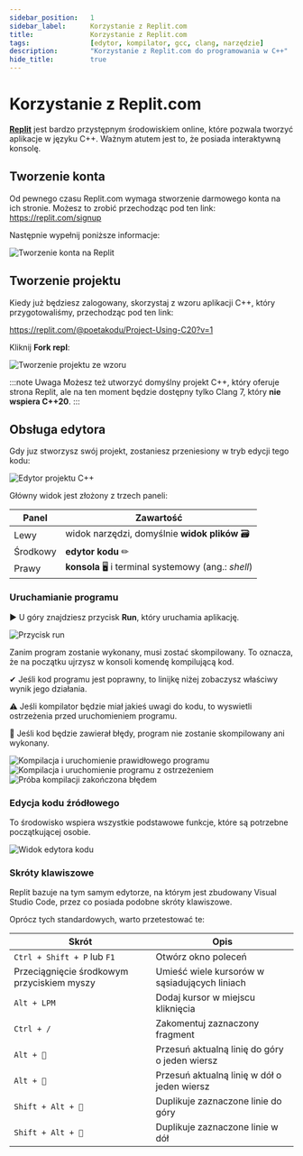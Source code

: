 ```yaml
---
sidebar_position:	1
sidebar_label:		Korzystanie z Replit.com
title:				Korzystanie z Replit.com
tags:				[edytor, kompilator, gcc, clang, narzędzie]
description:		"Korzystanie z Replit.com do programowania w C++"
hide_title:			true
---
```


<!-- Components -->

<!-- Presets -->

<NotFinished/>

# Korzystanie z Replit.com

[**Replit**](https://replit.com) jest bardzo przystępnym środowiskiem online, które
pozwala tworzyć aplikacje w języku C++. Ważnym atutem jest to, że posiada
interaktywną konsolę.

## Tworzenie konta

Od pewnego czasu Replit.com wymaga stworzenie darmowego konta na ich stronie.
Możesz to zrobić przechodząc pod ten link: https://replit.com/signup

Następnie wypełnij poniższe informacje:

<Image
		center alt="Tworzenie konta na Replit"
		src="/img/tutorials/tools/replit/sign-up-form.png"
	/>

## Tworzenie projektu

Kiedy już będziesz zalogowany, skorzystaj z wzoru aplikacji C++,
który przygotowaliśmy, przechodząc pod ten link:

https://replit.com/@poetakodu/Project-Using-C20?v=1

Kliknij **Fork repl**:

<Image
		center alt="Tworzenie projektu ze wzoru"
		src="/img/tutorials/tools/replit/fork.png"
	/>

:::note Uwaga
Możesz też utworzyć domyślny projekt C++, który oferuje strona
Replit, ale na ten moment będzie dostępny tylko Clang 7, który
**nie wspiera C++20**.
:::

## Obsługa edytora

Gdy juz stworzysz swój projekt, zostaniesz przeniesiony w tryb edycji
tego kodu:

<Image
		center alt="Edytor projektu C++"
		src="/img/tutorials/tools/replit/editor-view.png"
	/>
<br/>

Główny widok jest złożony z trzech paneli:


Panel | Zawartość
---------|----------
 Lewy | widok narzędzi, domyślnie **widok plików** 🗃
 Środkowy | **edytor kodu** ✏
 Prawy | **konsola** 🖥 i terminal systemowy (ang.: *shell*)

### Uruchamianie programu

▶ U góry znajdziesz przycisk **Run**, który uruchamia aplikację.

<Image center
		alt		="Przycisk run"
		src		="/img/tutorials/tools/replit/run-button.png"
	/>
<br/>

Zanim program zostanie wykonany, musi zostać skompilowany.
To oznacza, że na początku ujrzysz w konsoli komendę kompilującą
kod.

✔ Jeśli kod programu jest poprawny, to linijkę niżej zobaczysz
właściwy wynik jego działania.

⚠ Jeśli kompilator będzie miał jakieś uwagi do kodu, to wyswietli
ostrzeżenia przed uruchomieniem programu.

🔴 Jeśli kod będzie zawierał błędy, program nie zostanie skompilowany
ani wykonany.

<Tabs>
	<TabItem value="ok" label="✔ Poprawny kod" default>
		<Image border center
				alt		="Kompilacja i uruchomienie prawidłowego programu"
				src		="/img/tutorials/tools/replit/run-command-ok.png"
				desc	="🟡 Komenda kompilacji, 🟣 Wynik"
			/>
	</TabItem>
	<TabItem value="warning" label="⚠ Z ostrzeżeniem">
		<Image border center
				alt		="Kompilacja i uruchomienie programu z ostrzeżeniem"
				desc	="🟡 Komenda kompilacji, 🟤 Ostrzeżenie, 🟣 Wynik"
				src		="/img/tutorials/tools/replit/run-command-warning.png"
			/>
	</TabItem>
	<TabItem value="error" label="🔴 Z błędem">
		<Image border center
				alt		="Próba kompilacji zakończona błędem"
				desc	="🟡 Komenda kompilacji, 🔴 Błąd"
				src		="/img/tutorials/tools/replit/run-command-error.png"
			/>
	</TabItem>
</Tabs>

### Edycja kodu źródłowego

<ImproveSection />

To środowisko wspiera wszystkie podstawowe funkcje, które
są potrzebne początkującej osobie.

<Image center
		maxheight="400px"
		alt		="Widok edytora kodu"
		src		="/img/tutorials/tools/replit/only-editor.png"
	/>
<br/>

### Skróty klawiszowe

Replit bazuje na tym samym edytorze, na którym jest zbudowany
Visual Studio Code, przez co posiada podobne skróty klawiszowe.

Oprócz tych standardowych, warto przetestować te:

Skrót | Opis
---------|----------
`Ctrl + Shift + P` lub `F1`					| Otwórz okno poleceń
Przeciągnięcie środkowym przyciskiem myszy	| Umieść wiele kursorów w sąsiadujących liniach
`Alt + LPM`									| Dodaj kursor w miejscu kliknięcia
`Ctrl + /`									| Zakomentuj zaznaczony fragment
`Alt + 🔼`									| Przesuń aktualną linię do góry o jeden wiersz
`Alt + 🔽`									| Przesuń aktualną linię w dół o jeden wiersz
`Shift + Alt + 🔼`							| Duplikuje zaznaczone linie do góry
`Shift + Alt + 🔽`							| Duplikuje zaznaczone linie w dół